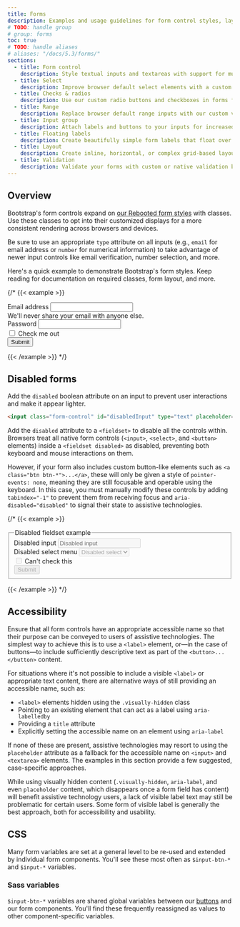 ```yaml
---
title: Forms
description: Examples and usage guidelines for form control styles, layout options, and custom components for creating a wide variety of forms.
# TODO: handle group
# group: forms
toc: true
# TODO: handle aliases
# aliases: "/docs/5.3/forms/"
sections:
  - title: Form control
    description: Style textual inputs and textareas with support for multiple states.
  - title: Select
    description: Improve browser default select elements with a custom initial appearance.
  - title: Checks & radios
    description: Use our custom radio buttons and checkboxes in forms for selecting input options.
  - title: Range
    description: Replace browser default range inputs with our custom version.
  - title: Input group
    description: Attach labels and buttons to your inputs for increased semantic value.
  - title: Floating labels
    description: Create beautifully simple form labels that float over your input fields.
  - title: Layout
    description: Create inline, horizontal, or complex grid-based layouts with your forms.
  - title: Validation
    description: Validate your forms with custom or native validation behaviors and styles.
---
```


## Overview

Bootstrap's form controls expand on [our Rebooted form styles]([[docsref:/content/reboot#forms]]) with classes. Use these classes to opt into their customized displays for a more consistent rendering across browsers and devices.

Be sure to use an appropriate `type` attribute on all inputs (e.g., `email` for email address or `number` for numerical information) to take advantage of newer input controls like email verification, number selection, and more.

Here's a quick example to demonstrate Bootstrap's form styles. Keep reading for documentation on required classes, form layout, and more.

{/* {{< example >}}
<form>
  <div class="mb-3">
    <label for="exampleInputEmail1" class="form-label">Email address</label>
    <input type="email" class="form-control" id="exampleInputEmail1" aria-describedby="emailHelp">
    <div id="emailHelp" class="form-text">We'll never share your email with anyone else.</div>
  </div>
  <div class="mb-3">
    <label for="exampleInputPassword1" class="form-label">Password</label>
    <input type="password" class="form-control" id="exampleInputPassword1">
  </div>
  <div class="mb-3 form-check">
    <input type="checkbox" class="form-check-input" id="exampleCheck1">
    <label class="form-check-label" for="exampleCheck1">Check me out</label>
  </div>
  <button type="submit" class="btn btn-primary">Submit</button>
</form>
{{< /example >}} */}

## Disabled forms

Add the `disabled` boolean attribute on an input to prevent user interactions and make it appear lighter.

```html
<input class="form-control" id="disabledInput" type="text" placeholder="Disabled input here..." disabled>
```

Add the `disabled` attribute to a `<fieldset>` to disable all the controls within. Browsers treat all native form controls (`<input>`, `<select>`, and `<button>` elements) inside a `<fieldset disabled>` as disabled, preventing both keyboard and mouse interactions on them.

However, if your form also includes custom button-like elements such as `<a class="btn btn-*">...</a>`, these will only be given a style of `pointer-events: none`, meaning they are still focusable and operable using the keyboard. In this case, you must manually modify these controls by adding `tabindex="-1"` to prevent them from receiving focus and `aria-disabled="disabled"` to signal their state to assistive technologies.

{/* {{< example >}}
<form>
  <fieldset disabled>
    <legend>Disabled fieldset example</legend>
    <div class="mb-3">
      <label for="disabledTextInput" class="form-label">Disabled input</label>
      <input type="text" id="disabledTextInput" class="form-control" placeholder="Disabled input">
    </div>
    <div class="mb-3">
      <label for="disabledSelect" class="form-label">Disabled select menu</label>
      <select id="disabledSelect" class="form-select">
        <option>Disabled select</option>
      </select>
    </div>
    <div class="mb-3">
      <div class="form-check">
        <input class="form-check-input" type="checkbox" id="disabledFieldsetCheck" disabled>
        <label class="form-check-label" for="disabledFieldsetCheck">
          Can't check this
        </label>
      </div>
    </div>
    <button type="submit" class="btn btn-primary">Submit</button>
  </fieldset>
</form>
{{< /example >}} */}

## Accessibility

Ensure that all form controls have an appropriate accessible name so that their purpose can be conveyed to users of assistive technologies. The simplest way to achieve this is to use a `<label>` element, or—in the case of buttons—to include sufficiently descriptive text as part of the `<button>...</button>` content.

For situations where it's not possible to include a visible `<label>` or appropriate text content, there are alternative ways of still providing an accessible name, such as:

- `<label>` elements hidden using the `.visually-hidden` class
- Pointing to an existing element that can act as a label using `aria-labelledby`
- Providing a `title` attribute
- Explicitly setting the accessible name on an element using `aria-label`

If none of these are present, assistive technologies may resort to using the `placeholder` attribute as a fallback for the accessible name on `<input>` and `<textarea>` elements. The examples in this section provide a few suggested, case-specific approaches.

While using visually hidden content (`.visually-hidden`, `aria-label`, and even `placeholder` content, which disappears once a form field has content) will benefit assistive technology users, a lack of visible label text may still be problematic for certain users. Some form of visible label is generally the best approach, both for accessibility and usability.

## CSS

Many form variables are set at a general level to be re-used and extended by individual form components. You'll see these most often as `$input-btn-*` and `$input-*` variables.

### Sass variables

`$input-btn-*` variables are shared global variables between our [buttons]([[docsref:/components/buttons]]) and our form components. You'll find these frequently reassigned as values to other component-specific variables.

<ScssDocs name="input-btn-variables" file="scss/_variables.scss" />
